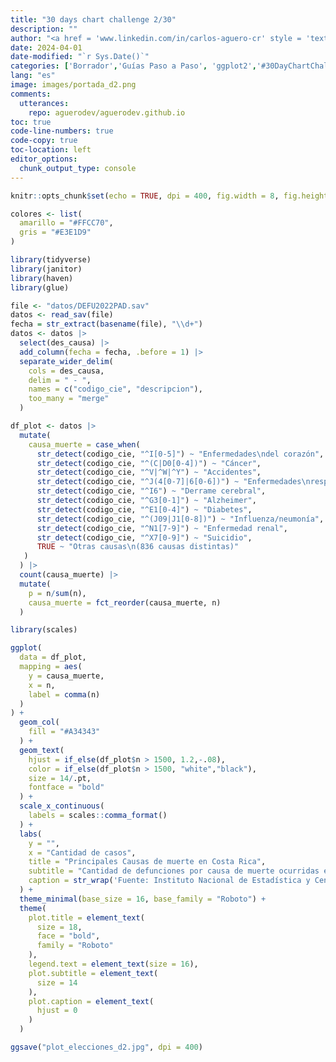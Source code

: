 ```yaml
---
title: "30 days chart challenge 2/30"
description: ""
author: "<a href = 'www.linkedin.com/in/carlos-aguero-cr' style = 'text-decoration: underline;'>Carlos Aguero B.</a>"
date: 2024-04-01
date-modified: "`r Sys.Date()`"
categories: ['Borrador','Guías Paso a Paso', 'ggplot2','#30DayChartChallenge']
lang: "es"
image: images/portada_d2.png
comments:
  utterances:
    repo: aguerodev/aguerodev.github.io
toc: true
code-line-numbers: true
code-copy: true
toc-location: left
editor_options: 
  chunk_output_type: console
---
```



```r
knitr::opts_chunk$set(echo = TRUE, dpi = 400, fig.width = 8, fig.height = 6, message = FALSE, warning = FALSE)
```

```r
colores <- list(
  amarillo = "#FFCC70",
  gris = "#E3E1D9"
)
```


```r
library(tidyverse)
library(janitor)
library(haven)
library(glue)
```


```r
file <- "datos/DEFU2022PAD.sav"
datos <- read_sav(file)
fecha = str_extract(basename(file), "\\d+")
datos <- datos |>
  select(des_causa) |>
  add_column(fecha = fecha, .before = 1) |>
  separate_wider_delim(
    cols = des_causa,
    delim = " - ",
    names = c("codigo_cie", "descripcion"),
    too_many = "merge"
  )
```


```r
df_plot <- datos |>
  mutate(
    causa_muerte = case_when(
      str_detect(codigo_cie, "^I[0-5]") ~ "Enfermedades\ndel corazón",
      str_detect(codigo_cie, "^(C|D0[0-4])") ~ "Cáncer",
      str_detect(codigo_cie, "^V|^W|^Y") ~ "Accidentes",
      str_detect(codigo_cie, "^J(4[0-7]|6[0-6])") ~ "Enfermedades\nrespiratorias",
      str_detect(codigo_cie, "^I6") ~ "Derrame cerebral",
      str_detect(codigo_cie, "^G3[0-1]") ~ "Alzheimer",
      str_detect(codigo_cie, "^E1[0-4]") ~ "Diabetes",
      str_detect(codigo_cie, "^(J09|J1[0-8])") ~ "Influenza/neumonía",
      str_detect(codigo_cie, "^N1[7-9]") ~ "Enfermedad renal",
      str_detect(codigo_cie, "^X7[0-9]") ~ "Suicidio",
      TRUE ~ "Otras causas\n(836 causas distintas)"
   )
  ) |> 
  count(causa_muerte) |> 
  mutate(
    p = n/sum(n),
    causa_muerte = fct_reorder(causa_muerte, n)
  )
```


```r
library(scales) 

ggplot(
  data = df_plot,
  mapping = aes(
    y = causa_muerte,
    x = n,
    label = comma(n)
  )
) +
  geom_col(
    fill = "#A34343"
  ) +
  geom_text(
    hjust = if_else(df_plot$n > 1500, 1.2,-.08),
    color = if_else(df_plot$n > 1500, "white","black"),
    size = 14/.pt,
    fontface = "bold"
  ) +
  scale_x_continuous(
    labels = scales::comma_format()
  ) +
  labs(
    y = "",
    x = "Cantidad de casos",
    title = "Principales Causas de muerte en Costa Rica",
    subtitle = "Cantidad de defunciones por causa de muerte ocurridas e inscritas en el país en 2022.",
    caption = str_wrap('Fuente: Instituto Nacional de Estadística y Censos (INEC), Área de Censos y Encuestas, Unidad de Estadísticas Demográficas. "Costa Rica: Total de defunciones 2022, Defunciones ocurridas e inscritas en el país en 2022".',100)
  ) +
  theme_minimal(base_size = 16, base_family = "Roboto") +
  theme(
    plot.title = element_text(
      size = 18,
      face = "bold",
      family = "Roboto"
    ), 
    legend.text = element_text(size = 16),
    plot.subtitle = element_text(
      size = 14
    ),
    plot.caption = element_text(
      hjust = 0
    )
  )
```

```r
ggsave("plot_elecciones_d2.jpg", dpi = 400)
```



